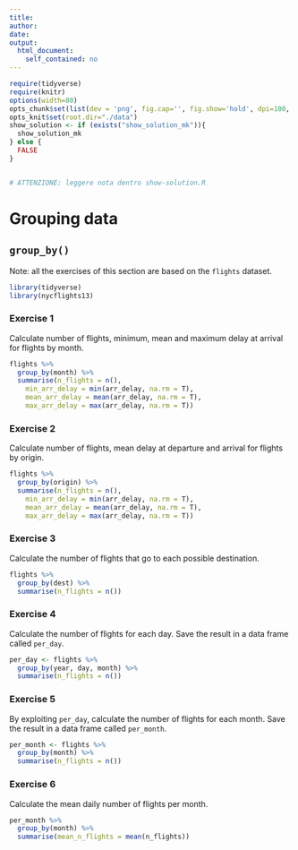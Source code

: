 ```yaml
---
title: 
author:
date: 
output:
  html_document:
    self_contained: no
---
```


```r
require(tidyverse) 
require(knitr) 
options(width=80)
opts_chunk$set(list(dev = 'png', fig.cap='', fig.show='hold', dpi=100, fig.width=7, fig.height=7, fig.pos='H!'))#, fig.path="figures/lm-"))
opts_knit$set(root.dir="./data")
show_solution <- if (exists("show_solution_mk")){
  show_solution_mk
} else {
  FALSE
}


# ATTENZIONE: leggere nota dentro show-solution.R
```


Grouping data
================================

## `group_by()`
Note: all the exercises of this section are based on the `flights` dataset.


```r
library(tidyverse)
library(nycflights13)
```


### Exercise 1
Calculate number of flights, minimum, mean and maximum delay at arrival for flights by month.

```r
flights %>% 
  group_by(month) %>%
  summarise(n_flights = n(),
    min_arr_delay = min(arr_delay, na.rm = T),
    mean_arr_delay = mean(arr_delay, na.rm = T),
    max_arr_delay = max(arr_delay, na.rm = T))
```




### Exercise 2
Calculate number of flights, mean delay at departure and arrival for flights by origin.

```r
flights %>% 
  group_by(origin) %>%
  summarise(n_flights = n(),
    min_arr_delay = min(arr_delay, na.rm = T),
    mean_arr_delay = mean(arr_delay, na.rm = T),
    max_arr_delay = max(arr_delay, na.rm = T))
```




### Exercise 3
Calculate the number of flights that go to each possible destination.

```r
flights %>% 
  group_by(dest) %>%
  summarise(n_flights = n())
```




### Exercise 4
Calculate the number of flights for each day. Save the result in a data frame called `per_day`.

```r
per_day <- flights %>% 
  group_by(year, day, month) %>%
  summarise(n_flights = n())
```



### Exercise 5
By exploiting `per_day`, calculate the number of flights for each month. Save the result in a data frame called `per_month`.

```r
per_month <- flights %>% 
  group_by(month) %>%
  summarise(n_flights = n())
```



### Exercise 6
Calculate the mean daily number of flights per month.

```r
per_month %>% 
  group_by(month) %>%
  summarise(mean_n_flights = mean(n_flights))
```


